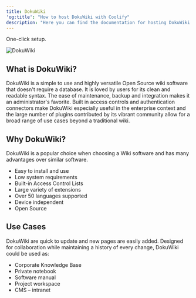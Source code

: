 ```yaml
---
title: DokuWiki
'og:title': "How to host DokuWiki with Coolify"
description: "Here you can find the documentation for hosting DokuWiki with Coolify."
---
```


<Check>One-click setup.</Check>

![DokuWiki](https://www.dokuwiki.org/lib/tpl/dokuwiki/images/logo.png)

## What is DokuWiki?
DokuWiki is a simple to use and highly versatile Open Source wiki software that doesn't require a database. It is loved by users for its clean and readable syntax. The ease of maintenance, backup and integration makes it an administrator's favorite. Built in access controls and authentication connectors make DokuWiki especially useful in the enterprise context and the large number of plugins contributed by its vibrant community allow for a broad range of use cases beyond a traditional wiki.

## Why DokuWiki?
DokuWiki is a popular choice when choosing a Wiki software and has many advantages over similar software.

- Easy to install and use
- Low system requirements
- Built-in Access Control Lists
- Large variety of extensions
- Over 50 languages supported
- Device independent
- Open Source

## Use Cases
DokuWiki are quick to update and new pages are easily added. Designed for collaboration while maintaining a history of every change, DokuWiki could be used as:

- Corporate Knowledge Base
- Private notebook
- Software manual
- Project workspace
- CMS – intranet